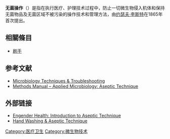 {{expert-subject|time=2012-01-25T13:13:58+00:00}}
'''无菌操作'''（{{lang-en|aseptic technique}}）是指在执行医疗、护理技术过程中，防止一切微生物侵入机体和保持无菌物品及无菌区域不被污染的操作技术和管理方法，由[[约瑟夫·李斯特，第一代李斯特男爵|约瑟夫·李斯特]]在1865年首次提出。

== 相關條目 ==
* [[刷手|刷手]]

==参考文献==
*[http://www.sciencebuddies.org/mentoring/project_ideas/MicroBio_Techniques.shtml Microbiology Techniques & Troubleshooting] {{Wayback|url=http://www.sciencebuddies.org/mentoring/project_ideas/MicroBio_Techniques.shtml |date=20120229050849 }}
*[http://www.ruf.rice.edu/~bioslabs/bios318/318manual.htm#aseptic Methods Manual – Applied Microbiology: Aseptic Technique] {{Wayback|url=http://www.ruf.rice.edu/~bioslabs/bios318/318manual.htm#aseptic |date=20191228184221 }}

==外部链接==
*[http://www.engenderhealth.org/ip/aseptic/at2.html Engender Health: Introduction to Aseptic Technique] {{Wayback|url=http://www.engenderhealth.org/ip/aseptic/at2.html |date=20090124003412 }}
*[http://www.carringtonlabs.com/default.asp?contentID=154 Hand Washing & Aseptic Technique] {{Wayback|url=http://www.carringtonlabs.com/default.asp?contentID=154 |date=20080524012209 }}

[[Category:医疗卫生|Category:医疗卫生]]
[[Category:微生物技术|Category:微生物技术]]